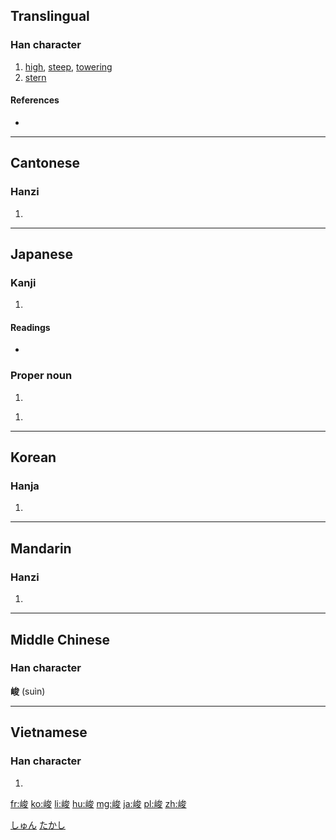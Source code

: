 ==Translingual==

===Han character===
{{Han char|rn=46|rad=山|as=07|sn=10|four=2374<sub>7</sub>|canj=山戈金水 (UICE)|ids=⿰[[山]][[夋]]}}

# [[high]], [[steep]], [[towering]]
# [[stern]]

====References====
* {{Han ref|kx=0312.120|dkj=08116|dj=0612.170|hdz=10776.160|uh=5CFB|ud=23803|bh=AE6D|bd=44653}}

----

==Cantonese==

===Hanzi===
{{yue-hanzi|jyut=[[zeon3]]|y=jeun3}}

# {{defn|lang=yue|sort=山07}}

----

==Japanese==

===Kanji===
{{ja-kanji|grade=|rs=山07}}

# {{defn|lang=ja|sort=山07}}

====Readings====
* {{ja-readings|on=[[しゅん]] (shun)|kun=[[たかい]] (takai), [[けわしい]] (kewashii)}}

===Proper noun===
{{ja-pos|k|proper|hira=しゅん|rom=Shun}}

# {{given name|male|lang=ja}}

{{ja-pos|k|proper|hira=たかし|rom=Takashi}}

# {{given name|male|lang=ja}}

[[Category:Japanese male given names|しゅん]]
[[Category:Japanese male given names|たかし]]

----

==Korean==

===Hanja===
{{ko-hanja|hangeul=준|rv=jun|mr=chun}}

# {{defn|lang=ko|sort=山07}}

----

==Mandarin==

===Hanzi===
{{cmn-hanzi|pin=[[jùn]] ([[jun4]])|wg=chün<sup>4</sup>}}

# {{defn|lang=cmn|sort=山07}}

----

==Middle Chinese==
===Han character===
'''峻''' (suìn)

----

==Vietnamese==

===Han character===
{{vi-hantu|[[tuấn]]|rs=山07}}

# {{defn|lang=vi|sort=山07}}

[[fr:峻]]
[[ko:峻]]
[[li:峻]]
[[hu:峻]]
[[mg:峻]]
[[ja:峻]]
[[pl:峻]]
[[zh:峻]]